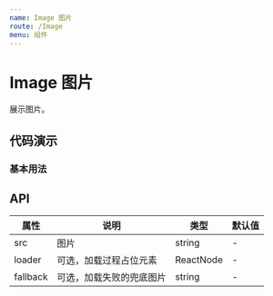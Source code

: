 ```yaml
---
name: Image 图片
route: /Image
menu: 组件
---
```



# Image 图片

展示图片。

## 代码演示

### 基本用法

<LsbccBox code={BasicDemoCode} title="基本用法" desc="与 img 标签相似，加入 fallback 和加载动画">
 <BasicDemo />
</LsbccBox>

## API

|    属性   | 说明     | 类型            | 默认值 |
| -------- | -------- | -------------- | ------ |
|  src   | 图片 |     string      |    -   |
|  loader | 可选，加载过程占位元素 |    ReactNode    |    -   |
| fallback  | 可选，加载失败的兜底图片 |  string |    -   |